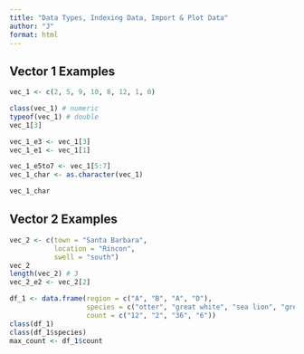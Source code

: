 ```yaml
---
title: "Data Types, Indexing Data, Import & Plot Data"
author: "J"
format: html
---
```


## Vector 1 Examples
```r
vec_1 <- c(2, 5, 9, 10, 8, 12, 1, 0)

class(vec_1) # numeric
typeof(vec_1) # double
vec_1[3]

vec_1_e3 <- vec_1[3]
vec_1_e1 <- vec_1[1]

vec_1_e5to7 <- vec_1[5:7]
vec_1_char <- as.character(vec_1)

vec_1_char
```

## Vector 2 Examples
```r
vec_2 <- c(town = "Santa Barbara", 
           location = "Rincon", 
           swell = "south")
vec_2
length(vec_2) # 3
vec_2_e2 <- vec_2[2]

df_1 <- data.frame(region = c("A", "B", "A", "D"),
                   species = c("otter", "great white", "sea lion", "grey whale"),
                   count = c("12", "2", "36", "6"))
class(df_1)
class(df_1$species)
max_count <- df_1$count
```

